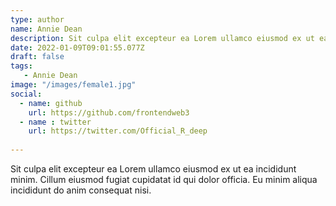 ```yaml
---
type: author
name: Annie Dean
description: Sit culpa elit excepteur ea Lorem ullamco eiusmod ex ut ea incididunt minim. Cillum eiusmod fugiat cupidatat.
date: 2022-01-09T09:01:55.077Z
draft: false
tags: 
   - Annie Dean
image: "/images/female1.jpg"
social:
  - name: github
    url: https://github.com/frontendweb3
  - name : twitter
    url: https://twitter.com/Official_R_deep
  
---
```


Sit culpa elit excepteur ea Lorem ullamco eiusmod ex ut ea incididunt minim. Cillum eiusmod fugiat cupidatat id qui dolor officia. Eu minim aliqua incididunt do anim consequat nisi.

